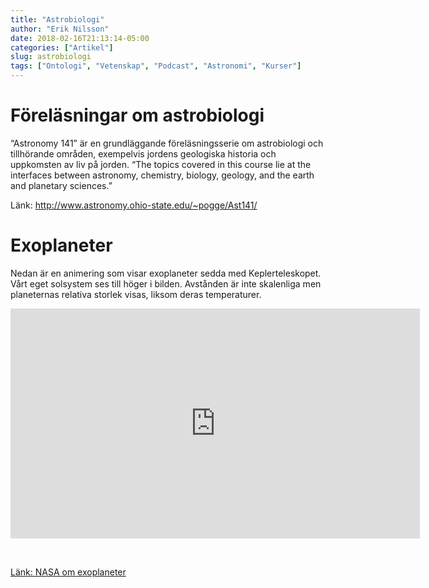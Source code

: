```yaml
---
title: "Astrobiologi"
author: "Erik Nilsson"
date: 2018-02-16T21:13:14-05:00
categories: ["Artikel"]
slug: astrobiologi
tags: ["Ontologi", "Vetenskap", "Podcast", "Astronomi", "Kurser"]
---
```


# Föreläsningar om astrobiologi

"Astronomy 141" är en grundläggande föreläsningsserie om astrobiologi och tillhörande områden, exempelvis jordens geologiska historia och uppkomsten av liv på jorden. "The topics covered in this course lie at the interfaces between astronomy, chemistry, biology, geology, and the earth and planetary sciences."

Länk: <http://www.astronomy.ohio-state.edu/~pogge/Ast141/>

# Exoplaneter

Nedan är en animering som visar exoplaneter sedda med Keplerteleskopet. Vårt eget solsystem ses till höger i bilden. Avstånden är inte skalenliga men planeternas relativa storlek visas, liksom deras temperaturer.

<iframe width="655" height="368" src="https://www.youtube.com/embed/_DnDeBa0KFc" frameborder="0" allow="autoplay; encrypted-media" allowfullscreen></iframe>

</br>

[Länk: NASA om exoplaneter](https://exoplanets.nasa.gov/)
